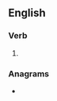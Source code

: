 ==English==

===Verb===
{{head|en|verb form}}

# {{present participle of|endorse|lang=en|nocat=1}}

===Anagrams===
* {{anagrams|en|a=deginnors|nose grind|nosegrind}}